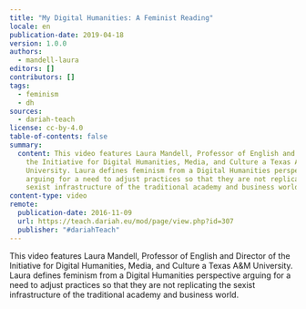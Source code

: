 ```yaml
---
title: "My Digital Humanities: A Feminist Reading"
locale: en
publication-date: 2019-04-18
version: 1.0.0
authors:
  - mandell-laura
editors: []
contributors: []
tags:
  - feminism
  - dh
sources:
  - dariah-teach
license: cc-by-4.0
table-of-contents: false
summary:
  content: This video features Laura Mandell, Professor of English and Director of
    the Initiative for Digital Humanities, Media, and Culture a Texas A&M
    University. Laura defines feminism from a Digital Humanities perspective
    arguing for a need to adjust practices so that they are not replicating the
    sexist infrastructure of the traditional academy and business world.
content-type: video
remote:
  publication-date: 2016-11-09
  url: https://teach.dariah.eu/mod/page/view.php?id=307
  publisher: "#dariahTeach"
---
```

This video features Laura Mandell, Professor of English and Director of the Initiative for Digital Humanities, Media, and Culture a Texas A\&M University. Laura defines feminism from a Digital Humanities perspective arguing for a need to adjust practices so that they are not replicating the sexist infrastructure of the traditional academy and business world.

<VideoCard provider="youtube" id="n-Bt8HCcaUM" title="Laura Mandell on Feminism and Digital Humanities" image="/assets/content/assets/en/resources/external/my-digital-humanities-a-feminist-reading/laura-mandell.jpg" />
